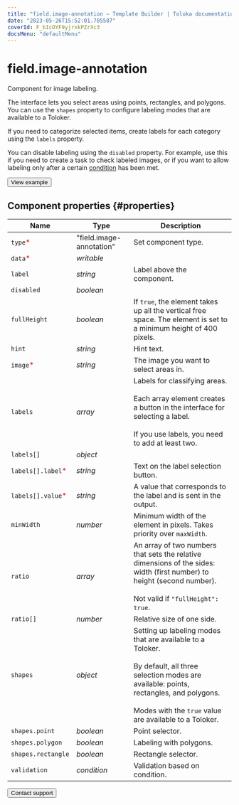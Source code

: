 ```yaml
---
title: "field.image-annotation — Template Builder | Toloka documentation"
date: "2023-05-26T15:52:01.705587"
coverId: F_bIcOYF9yjrxkPZrXc3
docsMenu: "defaultMenu"
---
```



# field.image-annotation

Component for image labeling.

The interface lets you select areas using points, rectangles, and polygons. You can use the `shapes` property to configure labeling modes that are available to a Toloker.

If you need to categorize selected items, create labels for each category using the `labels` property.

You can disable labeling using the `disabled` property. For example, use this if you need to create a task to check labeled images, or if you want to allow labeling only after a certain [condition](/docs/template-builder/reference/helper.if) has been met.

<Button themeColor="light" view="default" size="l" type="link" url="https://ya.cc/t/rDD6zD5S3tyzeb">View example</Button>

## Component properties {#properties}

**Name** | **Type** | **Description**
----- | ----- | -----
`type`<span style="color: red">\*</span> | "field.image-annotation" | Set component type.
`data`<span style="color: red">\*</span> | _writable_ | <TolokaTbSourceDataWithValues/>
`label` | _string_ | Label above the component.
`disabled` | _boolean_ | <FieldImageAnnotationTable1/>
`fullHeight` | _boolean_ | If `true`, the element takes up all the vertical free space. The element is set to a minimum height of 400 pixels.
`hint` | _string_ | Hint text.
`image`<span style="color: red">\*</span> | _string_ | The image you want to select areas in.
`labels` | _array_ | Labels for classifying areas.<br/><br/>Each array element creates a button in the interface for selecting a label.<br/><br/>If you use labels, you need to add at least two.
`labels[]` | _object_ | <FieldImageAnnotationTable2/>
`labels[].label`<span style="color: red">\*</span> | _string_ | Text on the label selection button.
`labels[].value`<span style="color: red">\*</span> | _string_ | A value that corresponds to the label and is sent in the output.
`minWidth` | _number_ | Minimum width of the element in pixels. Takes priority over `maxWidth`.
`ratio` | _array_ | An array of two numbers that sets the relative dimensions of the sides: width (first number) to height (second number).<br/><br/>Not valid if `"fullHeight": true`.
`ratio[]` | _number_ | Relative size of one side.
`shapes` | _object_ | Setting up labeling modes that are available to a Toloker.<br/><br/>By default, all three selection modes are available: points, rectangles, and polygons.<br/><br/>Modes with the `true` value are available to a Toloker.
`shapes.point` | _boolean_ | Point selector.
`shapes.polygon` | _boolean_ | Labeling with polygons.
`shapes.rectangle` | _boolean_ | Rectangle selector.
`validation` | _condition_ | Validation based on condition.

<Button themeColor="light" view="default" size="l" type="link" url="/docs/guide/troubleshooting/support?form-source=template-builder-reference-field-image-annotation">Contact support</Button>